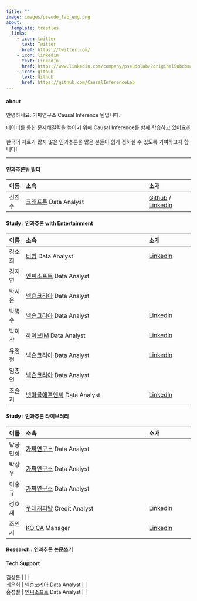 ```yaml
---
title: ""
image: images/pseudo_lab_eng.png
about:
  template: trestles
  links:
    - icon: twitter
      text: Twitter
      href: https://twitter.com/
    - icon: linkedin
      text: LinkedIn
      href: https://www.linkedin.com/company/pseudolab/?originalSubdomain=kr
    - icon: github
      text: Github
      href: https://github.com/CausalInferenceLab
---
```


#### about

안녕하세요. 가짜연구소 Causal Inference 팀입니다.

데이터를 통한 문제해결력을 높이기 위해 Causal Inference를 함께 학습하고 있어요✌️ 

한국어 자료가 많지 않은 인과추론을 많은 분들이 쉽게 접하실 수 있도록 기여하고자 합니다!


---

#### 인과추론팀 빌더
| 이름   |                                     소속 |           소개|
|:-----  |:----------------------------------------|:--------------|
| 신진수 |  [크래프톤](https://www.krafton.com/) Data Analyst |  [Github](https://github.com/CausalInferenceLab) / [LinkedIn](https://www.linkedin.com/in/jinsoo-shin-436060162/) |

#### Study : 인과추론 with Entertainment

| 이름   |                                     소속 |           소개|
|:-----  |:----------------------------------------|:--------------|
| 김소희 |  [티빙](https://team.tving.com/) Data Analyst |  [LinkedIn](https://www.linkedin.com/in/sohee-kim-9460b6113/) |
| 김지연 |  [엔씨소프트](https://kr.ncsoft.com/kr/index.do) Data Analyst |  |
| 박시온 |  [넥슨코리아](https://company.nexon.com/kr/) Data Analyst |  |
| 박병수 |  [넥슨코리아](https://company.nexon.com/kr/) Data Analyst | [LinkedIn](https://www.linkedin.com/in/byeongsu-park-58249b196/) |
| 박이삭 |  [하이브IM](https://hybecorp.com/kor/main) Data Analyst | [LinkedIn](https://www.linkedin.com/in/%EC%9D%B4%EC%82%AD-%EB%B0%95-75a7a916a/) |
| 유정현 |  [넥슨코리아](https://company.nexon.com/kr/) Data Analyst | [LinkedIn](https://www.linkedin.com/in/jeonghyun-y-750a7b1b2/) |
| 임종언 |  [넥슨코리아](https://company.nexon.com/kr/) Data Analyst |  |
| 조슬지 |  [넷마블에프앤씨](https://company.netmarble.com/studio/list/fnc) Data Analyst | [LinkedIn](https://www.linkedin.com/in/%EC%8A%AC%EC%A7%80-%EC%A1%B0-4370251b8/) |


#### Study : 인과추론 라이브러리

| 이름   |                                     소속 |           소개|
|:-----  |:----------------------------------------|:--------------|
| 남궁민상 |  [가짜연구소](https://pseudo-lab.com) Data Analyst |  |
| 박상우 |  [가짜연구소](https://pseudo-lab.com) Data Analyst |  |
| 이홍규 |  [가짜연구소](https://pseudo-lab.com) Data Analyst |  |
| 정호재 |  [롯데캐피탈](https://www.lottecap.com) Credit Analyst |  [LinkedIn](https://www.linkedin.com/in/wjdghwo/) |
| 조인서 |  [KOICA](https://www.koica.go.kr) Manager | [LinkedIn](https://www.linkedin.com/in/yinseo-cho) |


#### Research : 인과추론 논문쓰기


#### Tech Support
| 김상돈 |   |  |
| 최은희 |  [넥슨코리아](https://company.nexon.com/kr/) Data Analyst |  |
| 홍성철 |  [엔씨소프트](https://kr.ncsoft.com/kr/index.do) Data Analyst |  |



